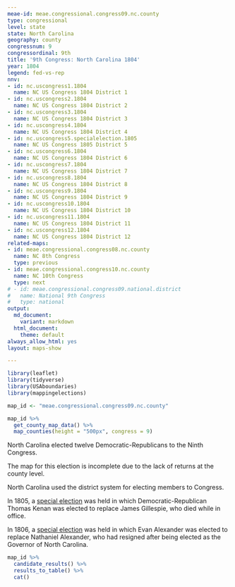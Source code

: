 ```yaml
---
meae-id: meae.congressional.congress09.nc.county
type: congressional
level: state
state: North Carolina
geography: county
congressnum: 9
congressordinal: 9th
title: '9th Congress: North Carolina 1804'
year: 1804
legend: fed-vs-rep
nnv:
- id: nc.uscongress1.1804
  name: NC US Congress 1804 District 1
- id: nc.uscongress2.1804
  name: NC US Congress 1804 District 2
- id: nc.uscongress3.1804
  name: NC US Congress 1804 District 3
- id: nc.uscongress4.1804
  name: NC US Congress 1804 District 4
- id: nc.uscongress5.specialelection.1805
  name: NC US Congress 1805 District 5
- id: nc.uscongress6.1804
  name: NC US Congress 1804 District 6
- id: nc.uscongress7.1804
  name: NC US Congress 1804 District 7
- id: nc.uscongress8.1804
  name: NC US Congress 1804 District 8
- id: nc.uscongress9.1804
  name: NC US Congress 1804 District 9
- id: nc.uscongress10.1804
  name: NC US Congress 1804 District 10
- id: nc.uscongress11.1804
  name: NC US Congress 1804 District 11
- id: nc.uscongress12.1804
  name: NC US Congress 1804 District 12
related-maps:
- id: meae.congressional.congress08.nc.county
  name: NC 8th Congress
  type: previous
- id: meae.congressional.congress10.nc.county
  name: NC 10th Congress
  type: next
# - id: meae.congressional.congress09.national.district
#   name: National 9th Congress
#   type: national
output:
  md_document:
    variant: markdown
  html_document:
    theme: default
always_allow_html: yes
layout: maps-show

---
```


```r
library(leaflet)
library(tidyverse)
library(USAboundaries)
library(mappingelections)

map_id <- "meae.congressional.congress09.nc.county"
```

<div class="map">

```r
map_id %>%
  get_county_map_data() %>%
  map_counties(height = "500px", congress = 9)
```

</div>

North Carolina elected twelve Democratic-Republicans to the Ninth Congress.

The map for this election is incomplete due to the lack of returns at the county level.

North Carolina used the district system for electing members to Congress.

In 1805, a [special election](https://elections.lib.tufts.edu/catalog/tufts:nc.uscongress5.specialelection.1805) was held in which Democratic-Republican Thomas Kenan was elected to replace James Gillespie, who died while in office.

In 1806, a [special election](https://elections.lib.tufts.edu/catalog/tufts:nc.uscongress10.special.1806) was held in which Evan Alexander was elected to replace Nathaniel Alexander, who had resigned after being elected as the Governor of North Carolina.

<div class="results-table">

```r
map_id %>%
  candidate_results() %>%
  results_to_table() %>%
  cat()
```

</div>
